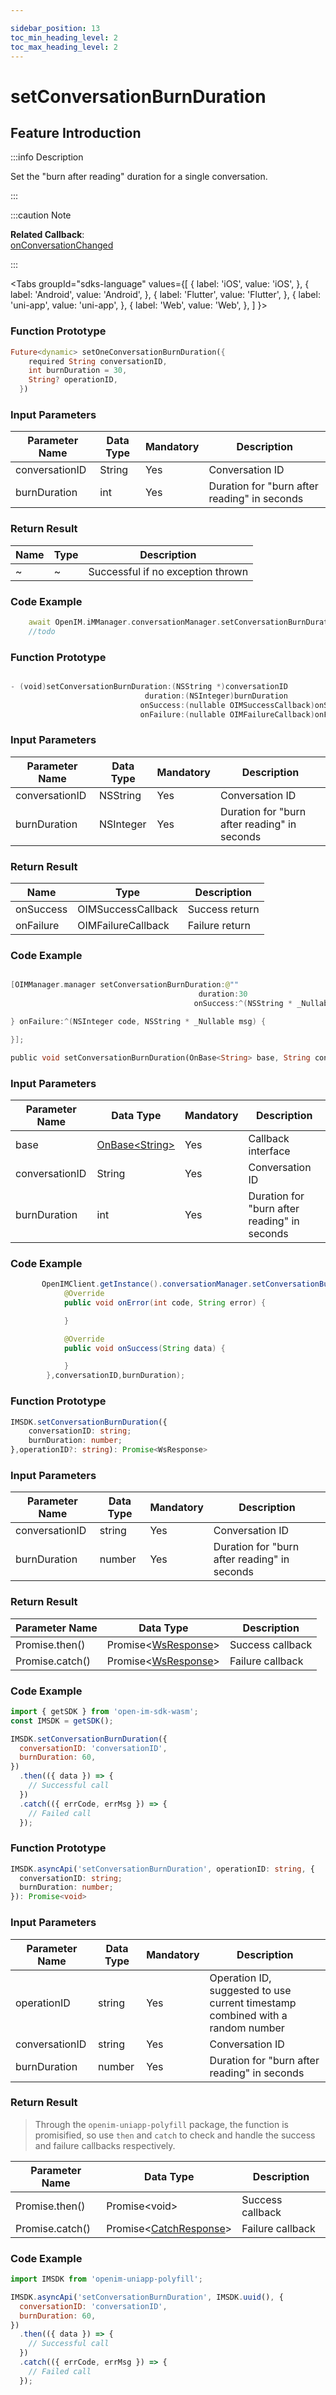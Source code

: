 ```yaml
---

sidebar_position: 13
toc_min_heading_level: 2
toc_max_heading_level: 2
---
```


# setConversationBurnDuration

## Feature Introduction

:::info Description

Set the "burn after reading" duration for a single conversation.

:::

:::caution Note

**Related Callback**:      
[onConversationChanged](/callback/onConversationChanged.mdx)

:::

<Tabs
groupId="sdks-language"
values={[
{ label: 'iOS', value: 'iOS', },
{ label: 'Android', value: 'Android', },
{ label: 'Flutter', value: 'Flutter', },
{ label: 'uni-app', value: 'uni-app', },
{ label: 'Web', value: 'Web', },
]
}>

<TabItem value="Flutter">

### Function Prototype

```dart showLineNumbers
Future<dynamic> setOneConversationBurnDuration({
    required String conversationID,
    int burnDuration = 30,
    String? operationID,
  })
```

### Input Parameters

| Parameter Name | Data Type | Mandatory | Description     |
| -------------- | --------- | --------- | --------------- |
| conversationID | String    | Yes       | Conversation ID |
| burnDuration   | int      | Yes       | Duration for "burn after reading" in seconds |

### Return Result

| Name | Type | Description                 |
| ---- | ---- | ---------------------------- |
| ~    | ~    | Successful if no exception thrown |

### Code Example

```dart showLineNumbers
    await OpenIM.iMManager.conversationManager.setConversationBurnDuration(conversationID: conversationID);
    //todo
```

</TabItem>

<TabItem value="iOS">

### Function Prototype

```swift showLineNumbers

- (void)setConversationBurnDuration:(NSString *)conversationID
                              duration:(NSInteger)burnDuration
                             onSuccess:(nullable OIMSuccessCallback)onSuccess
                             onFailure:(nullable OIMFailureCallback)onFailure;

```

### Input Parameters

| Parameter Name | Data Type | Mandatory | Description                          |
| -------------- | --------- | --------- | ------------------------------------ |
| conversationID | NSString  | Yes       | Conversation ID                      |
| burnDuration   | NSInteger | Yes       | Duration for "burn after reading" in seconds |

### Return Result

| Name      | Type                | Description   |
| --------- | ------------------- | ------------- |
| onSuccess | OIMSuccessCallback  | Success return |
| onFailure | OIMFailureCallback  | Failure return |

### Code Example

```swift showLineNumbers

[OIMManager.manager setConversationBurnDuration:@""
                                          duration:30
                                         onSuccess:^(NSString * _Nullable data) {

} onFailure:^(NSInteger code, NSString * _Nullable msg) {

}];

```

</TabItem>

<TabItem value="Android">

```dart showLineNumbers
public void setConversationBurnDuration(OnBase<String> base, String conversationID, int burnDuration)
```

### Input Parameters

| Parameter Name | Data Type                                      | Mandatory | Description                          |
| -------------- | ----------------------------------------------- | --------- | ------------------------------------ |
| base           | [OnBase<String\>](/callback/onBase.mdx) | Yes       | Callback interface                   |
| conversationID | String                                          | Yes       | Conversation ID                      |
| burnDuration   | int                                             | Yes       | Duration for "burn after reading" in seconds |

### Code Example

```java showLineNumbers
       OpenIMClient.getInstance().conversationManager.setConversationBurnDuration(new OnBase<String>() {
            @Override
            public void onError(int code, String error) {

            }

            @Override
            public void onSuccess(String data) {

            }
        },conversationID,burnDuration);
```

</TabItem>

<TabItem value="Web">

### Function Prototype

```ts showLineNumbers
IMSDK.setConversationBurnDuration({
    conversationID: string;
    burnDuration: number;
},operationID?: string): Promise<WsResponse>
```

### Input Parameters

| Parameter Name | Data Type | Mandatory | Description                          |
| -------------- | --------- | --------- | ------------------------------------ |
| conversationID | string   | Yes       | Conversation ID                      |
| burnDuration   | number   | Yes       | Duration for "burn after reading" in seconds |

### Return Result

| Parameter Name | Data Type                                      | Description        |
| -------------- | ----------------------------------------------- | ------------------ |
| Promise.then() | Promise<[WsResponse](/class/response.mdx)\> | Success callback   |
| Promise.catch() | Promise<[WsResponse](/class/response.mdx)\> | Failure callback   |

### Code Example

```js showLineNumbers
import { getSDK } from 'open-im-sdk-wasm';
const IMSDK = getSDK();

IMSDK.setConversationBurnDuration({
  conversationID: 'conversationID',
  burnDuration: 60,
})
  .then(({ data }) => {
    // Successful call
  })
  .catch(({ errCode, errMsg }) => {
    // Failed call
  });
```

</TabItem>

<TabItem value="uni-app">

### Function Prototype

```ts showLineNumbers
IMSDK.asyncApi('setConversationBurnDuration', operationID: string, {
  conversationID: string;
  burnDuration: number;
}): Promise<void>
```

### Input Parameters

| Parameter Name | Data Type | Mandatory | Description                          |
| -------------- | --------- | --------- | ------------------------------------ |
| operationID    | string   | Yes       | Operation ID, suggested to use current timestamp combined with a random number |
| conversationID | string   | Yes       | Conversation ID                      |
| burnDuration   | number   | Yes       | Duration for "burn after reading" in seconds |

### Return Result



> Through the `openim-uniapp-polyfill` package, the function is promisified, so use `then` and `catch` to check and handle the success and failure callbacks respectively.

| Parameter Name | Data Type                                       | Description        |
| -------------- | ----------------------------------------------- | ------------------ |
| Promise.then() | Promise<void\>                                 | Success callback   |
| Promise.catch() | Promise<[CatchResponse](/class/response.mdx)\> | Failure callback   |

### Code Example

```js showLineNumbers
import IMSDK from 'openim-uniapp-polyfill';

IMSDK.asyncApi('setConversationBurnDuration', IMSDK.uuid(), {
  conversationID: 'conversationID',
  burnDuration: 60,
})
  .then(({ data }) => {
    // Successful call
  })
  .catch(({ errCode, errMsg }) => {
    // Failed call
  });
```

</TabItem>

</Tabs>
